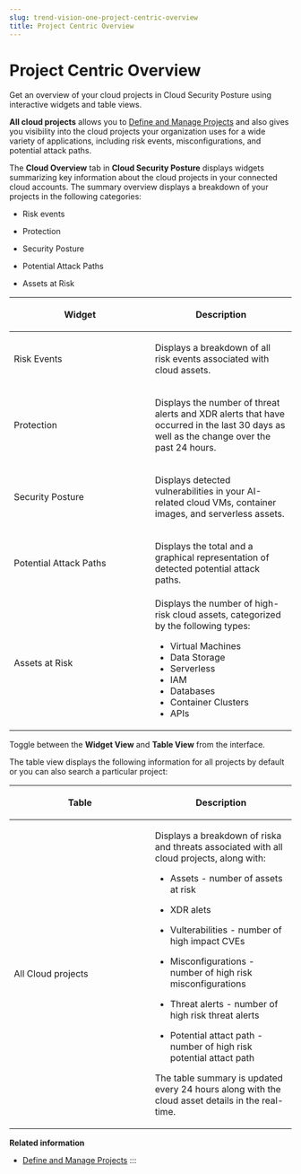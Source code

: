 ```yaml
---
slug: trend-vision-one-project-centric-overview
title: Project Centric Overview
---
```

# Project Centric Overview

Get an overview of your cloud projects in Cloud Security Posture using interactive widgets and table views.

**All cloud projects** allows you to [Define and Manage Projects](define-manage-projects.mdx) and also gives you visibility into the cloud projects your organization uses for a wide variety of applications, including risk events, misconfigurations, and potential attack paths.

The **Cloud Overview** tab in **Cloud Security Posture** displays widgets summarizing key information about the cloud projects in your connected cloud accounts. The summary overview displays a breakdown of your projects in the following categories:

- Risk events

- Protection

- Security Posture

- Potential Attack Paths

- Assets at Risk

<table>
<colgroup>
<col style="width: 50%" />
<col style="width: 50%" />
</colgroup>
<thead>
<tr>
<th><p>Widget</p></th>
<th><p>Description</p></th>
</tr>
</thead>
<tbody>
<tr>
<td><p>Risk Events</p></td>
<td><p>Displays a breakdown of all risk events associated with cloud assets.</p></td>
</tr>
<tr>
<td><p>Protection</p></td>
<td><p>Displays the number of threat alerts and XDR alerts that have occurred in the last 30 days as well as the change over the past 24 hours.</p></td>
</tr>
<tr>
<td><p>Security Posture</p></td>
<td><p>Displays detected vulnerabilities in your AI-related cloud VMs, container images, and serverless assets.</p></td>
</tr>
<tr>
<td><p>Potential Attack Paths</p></td>
<td><p>Displays the total and a graphical representation of detected potential attack paths.</p></td>
</tr>
<tr>
<td>Assets at Risk</td>
<td>Displays the number of high-risk cloud assets, categorized by the following types:
<ul>
<li>Virtual Machines</li>
<li>Data Storage</li>
<li>Serverless</li>
<li>IAM</li>
<li>Databases</li>
<li>Container Clusters</li>
<li>APIs</li>
</ul></td>
</tr>
</tbody>
</table>

Toggle between the **Widget View** and **Table View** from the interface.

The table view displays the following information for all projects by default or you can also search a particular project:

<table>
<colgroup>
<col style="width: 50%" />
<col style="width: 50%" />
</colgroup>
<thead>
<tr>
<th><p>Table</p></th>
<th><p>Description</p></th>
</tr>
</thead>
<tbody>
<tr>
<td><p>All Cloud projects</p></td>
<td><p>Displays a breakdown of riska and threats associated with all cloud projects, along with:</p>
<ul>
<li><p>Assets - number of assets at risk</p></li>
<li><p>XDR alets</p></li>
<li><p>Vulterabilities - number of high impact CVEs</p></li>
<li><p>Misconfigurations - number of high risk misconfigurations</p></li>
<li><p>Threat alerts - number of high risk threat alerts</p></li>
<li><p>Potential attact path - number of high risk potential attact path</p></li>
</ul>
<p>The table summary is updated every 24 hours along with the cloud asset details in the real-time.</p></td>
</tr>
</tbody>
</table>

**Related information**

- [Define and Manage Projects](define-manage-projects.md "Synchronize your cloud projects into Trend Vision One for centralized project management.")
:::
